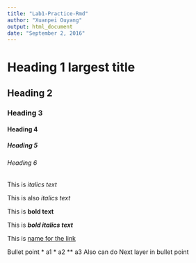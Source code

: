 ```yaml
---
title: "Lab1-Practice-Rmd"
author: "Xuanpei Ouyang"
output: html_document
date: "September 2, 2016"
---
```



# Heading 1 largest title

## Heading 2

### Heading 3

#### Heading 4

##### Heading 5

###### Heading 6

This is *italics text*

This is also _*italics text*_

This is **bold text**

This is ***bold italics text***

This is [name for the link](http://estheroy.com)

Bullet point
* a1
* a2
** a3
Also can do Next layer in bullet point


